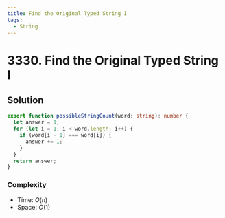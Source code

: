 ```yaml
---
title: Find the Original Typed String I
tags:
  - String
---
```


# 3330. Find the Original Typed String I

<Badges>
  <LevelBadge level="easy" />
  <TopicBadge name="String" slug="string" />
</Badges>

## Solution

```typescript filename="solution.ts" copy
export function possibleStringCount(word: string): number {
  let answer = 1;
  for (let i = 1; i < word.length; i++) {
    if (word[i - 1] === word[i]) {
      answer += 1;
    }
  }
  return answer;
}
```

### Complexity

- Time: $O(n)$
- Space: $O(1)$

<ProblemLink
  codingSite="leetcode"
  href="https://leetcode.com/problems/find-the-original-typed-string-i"
  title="Find the Original Typed String I"
/>

